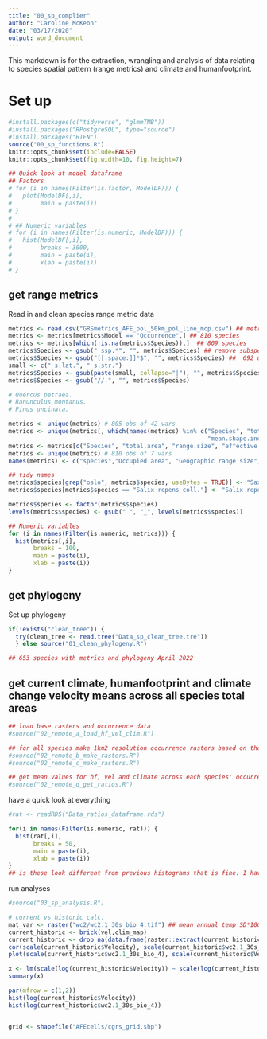 ```yaml
---
title: "00_sp_complier"
author: "Caroline McKeon"
date: "03/17/2020"
output: word_document
---
```


This markdown is for the extraction, wrangling and analysis of data relating to species spatial pattern (range metrics) and climate and humanfootprint.

# Set up
```r
#install.packages(c("tidyverse", "glmmTMB"))
#install.packages("RPostgreSQL", type="source")
#install.packages("BIEN")
source("00_sp_functions.R")
knitr::opts_chunk$set(include=FALSE) 
knitr::opts_chunk$set(fig.width=10, fig.height=7) 

## Quick look at model dataframe
## Factors
# for (i in names(Filter(is.factor, ModelDF))) {
#   plot(ModelDF[,i], 
#        main = paste(i))
# }
# 
# ## Numeric variables
# for (i in names(Filter(is.numeric, ModelDF))) {
#   hist(ModelDF[,i], 
#        breaks = 3000, 
#        main = paste(i), 
#        xlab = paste(i))
# }
```

## get range metrics
Read in and clean species range metric data
```r
metrics <- read.csv("GRSmetrics_AFE_pol_50km_pol_line_mcp.csv") ## metrics provided by Anna Csergo in Spring 2022. 4260 obs of 42 vars
metrics <- metrics[metrics$Model == "Occurrence",] ## 810 species
metrics <- metrics[which(!is.na(metrics$Species)),]  ## 809 species
metrics$Species <- gsub(" ssp.*", "", metrics$Species) ## remove subspecies (for now). 714 unique species
metrics$Species <- gsub("[[:space:]]*$", "", metrics$Species) ##  692 unique species
small <- c(" s.lat.", " s.str.")
metrics$Species <- gsub(paste(small, collapse="|"), "", metrics$Species) ## 691
metrics$Species <- gsub("//.", "", metrics$Species) 

# Quercus petraea.
# Ranunculus montanus.
# Pinus uncinata.

metrics <- unique(metrics) # 805 obs of 42 vars
metrics <- unique(metrics[, which(names(metrics) %in% c("Species", "total.area", "range.size", "effective.mesh.size", 
                                                        "mean.shape.index", "prop.landscape", "perimeter.area.frac.dim"))])
metrics <- metrics[c("Species", "total.area", "range.size", "effective.mesh.size", "prop.landscape","mean.shape.index", "perimeter.area.frac.dim")]
metrics <- unique(metrics) # 810 obs of 7 vars
names(metrics) <- c("species","Occupied area", "Geographic range size", "Patch size distribution", "Geographic range filling", "Patch shape complexity", "Geographic range fractality") 

## tidy names
metrics$species[grep("oslo", metrics$species, useBytes = TRUE)] <- "Saxifraga osloensis"
metrics$species[metrics$species == "Salix repens coll."] <- "Salix repens"

metrics$species <- factor(metrics$species)
levels(metrics$species) <- gsub(" ", "_", levels(metrics$species))
```

```r
## Numeric variables
for (i in names(Filter(is.numeric, metrics))) {
  hist(metrics[,i],
       breaks = 100,
       main = paste(i),
       xlab = paste(i))
}
```
## get phylogeny
Set up phylogeny
```r
if(!exists("clean_tree")) {
  try(clean_tree <- read.tree("Data_sp_clean_tree.tre"))
  } else source("01_clean_phylogeny.R")

## 653 species with metrics and phylogeny April 2022
```


## get current climate, humanfootprint and climate change velocity means across all species total areas
```r
## load base rasters and occurrence data
#source("02_remote_a_load_hf_vel_clim.R")

## for all species make 1km2 resolution occurrence rasters based on the AFE irregular grids cells 
#source("02_remote_b_make_rasters.R")
#source("02_remote_c_make_rasters.R")

## get mean values for hf, vel and climate across each species' occurrence
#source("02_remote_d_get_ratios.R")

```

have a quick look at everything

```r
#rat <- readRDS("Data_ratios_dataframe.rds")

for(i in names(Filter(is.numeric, rat))) {
  hist(rat[,i],
       breaks = 50,
       main = paste(i),
       xlab = paste(i))
}
## is these look different from previous histograms that is fine. I have check the values against the rasters and i trust that the 1km2 naming is correct.

```

run analyses
```r
#source("03_sp_analysis.R")
```


```r
# current vs historic calc.
mat_var <- raster("wc2/wc2.1_30s_bio_4.tif") ## mean annual temp SD*100
current_historic <- brick(vel,clim_map)
current_historic <- drop_na(data.frame(raster::extract(current_historic,sp_co)))
cor(scale(current_historic$Velocity), scale(current_historic$wc2.1_30s_bio_4)) ## correlation = 0.382153
plot(scale(current_historic$wc2.1_30s_bio_4), scale(current_historic$Velocity))

x <- lm(scale(log(current_historic$Velocity)) ~ scale(log(current_historic$wc2.1_30s_bio_4)))
summary(x)

par(mfrow = c(1,2))
hist(log(current_historic$Velocity))
hist(log(current_historic$wc2.1_30s_bio_4))


grid <- shapefile("AFEcells/cgrs_grid.shp")
```






